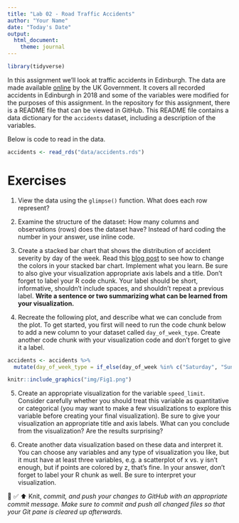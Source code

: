 ```yaml
---
title: "Lab 02 - Road Traffic Accidents"
author: "Your Name"
date: "Today's Date"
output:
  html_document: 
    theme: journal
---
```


```r
library(tidyverse)
```

In this assignment we'll look at traffic accidents in Edinburgh.
The data are made available [online](https://roadtraffic.dft.gov.uk/custom-downloads/road-accidents) by the UK Government.
It covers all recorded accidents in Edinburgh in 2018 and some of the variables were modified for the purposes of this assignment.  In the repository for this assignment, there is a README file that can be viewed in GitHub.  This README file contains a data dictionary for the `accidents` dataset, including a description of the variables.

Below is code to read in the data.

```r
accidents <- read_rds("data/accidents.rds")
```

# Exercises

1.  View the data using the `glimpse()` function.  What does each row represent?

2.  Examine the structure of the dataset:  How many columns and observations (rows) does the dataset have? Instead of hard coding the number in your answer, use inline code.  


3.  Create a stacked bar chart that shows the distribution of accident severity by day of the week.  Read this [blog post](https://www.statology.org/ggplot-change-color-of-stacked-bars/) to see how to change the colors in your stacked bar chart.  Implement what you learn.  Be sure to also give your visualization appropriate axis labels and a title.   Don't forget to label your R code chunk. Your label should be short, informative, shouldn't include spaces, and shouldn't repeat a previous label.  **Write a sentence or two summarizing what can be learned from your visualization.**

4.  Recreate the following plot, and describe what we can conclude from the plot. To get started, you first will need to run the code chunk below to add a new column to your dataset called `day_of_week_type`.  Create another code chunk with your visualization code and don't forget to give it a label. 

```r
accidents <- accidents %>%
  mutate(day_of_week_type = if_else(day_of_week %in% c("Saturday", "Sunday"), "Weekend", "Weekday"))
```


```r
knitr::include_graphics("img/Fig1.png")
```

5. Create an appropriate visualization for the variable `speed_limit`.  Consider carefully whether you should treat this variable as quantitative or categorical (you may want to make a few visualizations to explore this variable before creating your final visualization).  Be sure to give your visualization an appropriate title and axis labels.  What can you conclude from the visualization?  Are the results surprising?



6.  Create another data visualization based on these data and interpret it. You can choose any variables and any type of visualization you like, but it must have at least three variables, e.g. a scatterplot of x vs. y isn't enough, but if points are colored by z, that's fine. In your answer, don't forget to label your R chunk as well.  Be sure to interpret your visualization.


🧶 ✅ ⬆️ Knit, *commit, and push your changes to GitHub with an appropriate commit message. Make sure to commit and push all changed files so that your Git pane is cleared up afterwards.*



